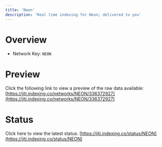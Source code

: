 ```yaml
---
title: 'Neon'
description: 'Real time indexing for Neon; delivered to you'
---
```


# Overview
- Network Key: `NEON`

# Preview
Click the following link to view a preview of the raw data available: [https://jiti.indexing.co/networks/NEON/336372927](https://jiti.indexing.co/networks/NEON/336372927)

# Status
Click here to view the latest status: [https://jiti.indexing.co/status/NEON](https://jiti.indexing.co/status/NEON)
